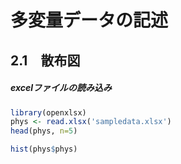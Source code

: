 # 多変量データの記述

## 2.1　散布図

##### excelファイルの読み込み

```r
library(openxlsx)
phys <- read.xlsx('sampledata.xlsx')
head(phys, n=5)
```

```r
hist(phys$phys)
```

```r

```

